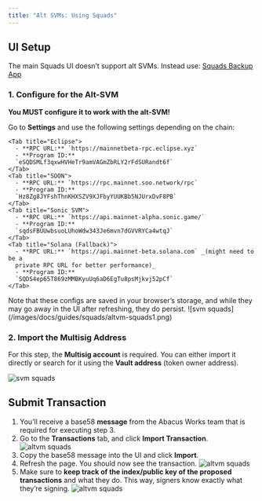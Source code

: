 ```yaml
---
title: "Alt SVMs: Using Squads"
---
```


## UI Setup

The main Squads UI doesn’t support alt SVMs. Instead use: [Squads Backup App](https://backup.app.squads.so/)

### 1. Configure for the Alt-SVM

<Warning>**You MUST configure it to work with the alt-SVM!**</Warning>

Go to **Settings** and use the following settings depending on the chain:

<Tabs>

    <Tab title="Eclipse">
      - **RPC URL:** `https://mainnetbeta-rpc.eclipse.xyz`
      - **Program ID:**
      `eSQDSMLf3qxwHVHeTr9amVAGmZbRLY2rFdSURandt6f`
    </Tab>
    <Tab title="SOON">
      - **RPC URL:** `https://rpc.mainnet.soo.network/rpc`
      - **Program ID:**
      `Hz8Zg8JYFshThnKHXSZV9XJFbyYUUKBb5NJUrxDvF8PB`
    </Tab>
    <Tab title="Sonic SVM">
      - **RPC URL:** `https://api.mainnet-alpha.sonic.game/`
      - **Program ID:**
      `sqdsFBUUwbsuoLUhoWdw343Je6mvn7dGVVRYCa4wtqJ`
    </Tab>
    <Tab title="Solana (Fallback)">
      - **RPC URL:** `https://api.mainnet-beta.solana.com` _(might need to be a
      private RPC URL for better performance)_
      - **Program ID:**
      `SQDS4ep65T869zMMBKyuUq6aD6EgTu8psMjkvj52pCf`
    </Tab>

  </Tabs>

<Note>
  Note that these configs are saved in your browser’s storage, and while they
  may go away in the UI after refreshing, they do persist. ![svm
  squads](/images/docs/guides/squads/altvm-squads1.png)
</Note>

### 2. Import the Multisig Address

For this step, the **Multisig account** is required. You can either import it
directly or search for it using the **Vault address** (token owner address).

![svm squads](/images/docs/guides/squads/altvm-squads2.png)

## Submit Transaction

1. You’ll receive a base58 **message** from the Abacus Works team that is required for executing step 3.
2. Go to the **Transactions** tab, and click **Import Transaction**.
   ![altvm squads](/images/docs/guides/squads/altvm-squads3.png)
3. Copy the base58 message into the UI and click **Import**.
4. Refresh the page. You should now see the transaction.
   ![altvm squads](/images/docs/guides/squads/altvm-squads4.png)
5. Make sure to **keep track of the index/public key of the proposed transactions** and what they do. This way, signers know exactly what they’re signing.
   ![altvm squads](/images/docs/guides/squads/altvm-squads5.png)
